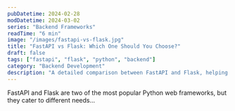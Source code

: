 ```yaml
---
pubDatetime: 2024-02-28
modDatetime: 2024-03-02
series: "Backend Frameworks"
readTime: "6 min"
image: "/images/fastapi-vs-flask.jpg"
title: "FastAPI vs Flask: Which One Should You Choose?"
draft: false
tags: ["fastapi", "flask", "python", "backend"]
category: "Backend Development"
description: "A detailed comparison between FastAPI and Flask, helping you decide which framework is best for your next project."
---
```


FastAPI and Flask are two of the most popular Python web frameworks, but they cater to different needs...
